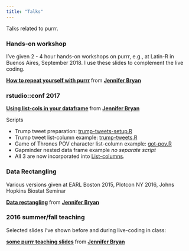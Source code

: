 ```yaml
---
title: "Talks"
---
```


Talks related to purrr.

### Hands-on workshop

I've given 2 - 4 hour hands-on workshops on purrr, e.g., at Latin-R in Buenos Aires, September 2018. I use these slides to complement the live coding.

<script async class="speakerdeck-embed" data-id="be53cc331a0b4246b343802a4eca037b" data-ratio="1.33333333333333" src="//speakerdeck.com/assets/embed.js"></script> <div style="margin-bottom:5px"> <strong> <a href="https://speakerdeck.com/jennybc/purrr-workshop" title="How to repeat yourself with purrr" target="_blank">How to repeat yourself with purrr</a> </strong> from <strong><a href="https://speakerdeck.com/jennybc" target="_blank">Jennifer Bryan</a></strong> </div>

### rstudio::conf 2017

<script async class="speakerdeck-embed" data-id="8d8ba68c2ba14d42954fa2c96cf8bd5d" data-ratio="1.33333333333333" src="//speakerdeck.com/assets/embed.js"></script> <div style="margin-bottom:5px"> <strong> <a href="https://speakerdeck.com/jennybc/putting-square-pegs-in-round-holes-using-list-cols-in-your-dataframe" title="Using list-cols in your dataframe" target="_blank">Using list-cols in your dataframe</a> </strong> from <strong><a href="https://speakerdeck.com/jennybc" target="_blank">Jennifer Bryan</a></strong> </div>

Scripts

  * Trump tweet preparation: [trump-tweets-setup.R](talks/trump-tweets-setup.R)
  * Trump tweet list-column example: [trump-tweets.R](talks/trump-tweets.R)
  * Game of Thrones POV character list-column example: [got-pov.R](talks/got-pov.R)
  * Gapminder nested data frame example *no separate script*
  * All 3 are now incorporated into [List-columns](ls13_list-columns.html).

### Data Rectangling

Various versions given at EARL Boston 2015, Plotcon NY 2016, Johns Hopkins Biostat Seminar

<script async class="speakerdeck-embed" data-id="907f3dc0cdb5496c8d35efca70e5f6bd" data-ratio="1.33333333333333" src="//speakerdeck.com/assets/embed.js"></script> <div style="margin-bottom:5px"> <strong> <a href="https://speakerdeck.com/jennybc/data-rectangling" title="Data rectangling" target="_blank">Data rectangling</a> </strong> from <strong><a href="https://speakerdeck.com/jennybc" target="_blank">Jennifer Bryan</a></strong> </div>

### 2016 summer/fall teaching

Selected slides I've shown before and during live-coding in class:

<script async class="speakerdeck-embed" data-id="f60c9022c5824c0994cd3ec558820daf" data-ratio="1.33333333333333" src="//speakerdeck.com/assets/embed.js"></script> <div style="margin-bottom:5px"> <strong> <a href="https://speakerdeck.com/jennybc/purrr-tutorial-intro-very-rough-draft" title="some purrr teaching slides" target="_blank">some purrr teaching slides</a> </strong> from <strong><a href="https://speakerdeck.com/jennybc" target="_blank">Jennifer Bryan</a></strong> </div>

